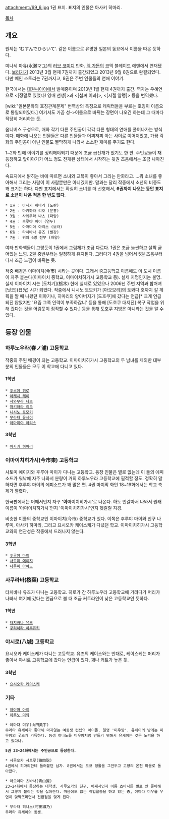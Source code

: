 attachment:/69_6.jpg
1권 표지. 표지의 인물은 아사키 히마리.  

[[목차]]
== 개요 ==
원제는 'むすんでひらいて'. 같은 이름으로 유명한 일본의 동요에서 이름을 따온 듯하다.

미나세 마유(水瀬マユ)의 [[러브 코미디]] 만화.  [[맥 가든]]의 코믹 블레이드 에덴에서 연재됐다. [http://comic.mag-garden.co.jp/eden/59.html 보러가기] 2013년 3월 현재 7권까지 출간되었고 2013년 9월 8권으로 완결되었다. 다만 메인 스토리는 7권까지고, 8권은 주변 인물들의 연애 이야기. 

한국에서는 [[대원씨아이]]에서 발매중이며 2013년 1월 현재 4권까지 출간. 역자는 우혜연으로 <[정말로 있었다! 영매 선생]>과 <[섭씨 이과]>, <[지젤 알랭]> 등을 번역했다. 

[wiki:"일본문화의 호칭관계문제" 번역상의 특징으로 캐릭터들을 부르는 호칭이 이름으로 통일되어있다.] 여기서도 가끔 성->이름으로 바뀌는 장면이 나오긴 하는데 그 때마다 적당히 처리하는 듯. 

옴니버스 구성으로, 매화 각기 다른 주인공이 각각 다른 형태의 연애를 풀어나가는 방식이다. 매화에 나오는 인물들은 다른 인물들과 어찌저찌 아는 사이로 이어져있고, 가끔 각 화의 주인공이 아닌 인물도 짤막하게 나와서 소소한 재미를 주기도 한다. 

1~2화 만에 이야기를 정리해야되기 때문에 조금 급전개가 있기도 한 편. 주인공들이 재등장하고 앞이야기가 어느 정도 전개된 상태에서 시작하는 뒷권 즈음에서는 조금 나아진다. 

속표지에서 밝히는 바에 따르면 소녀와 교복이 좋아서 그리는 만화라고. ...뭐 소녀를 좋아해서 그리는 사람이 이 사람뿐만은 아니겠지만. 말과는 달리 작중에서 소년의 비중도 꽤 크기는 하다. 다만 표지에서는 확실히 소녀를 더 선호해서, '''6권까지 나오는 동안 표지로 소년이 나온 적은 한 번도 없다'''. 

 * 1권 : 아사키 히마리 (노란)
 * 2권 : 마키하라 리오 (분홍)
 * 3권 : 사와무라 나츠 (파랑)
 * 4권 : 후루야 마이 (연두)
 * 5권 : 아마미야 아리스 (보라)
 * 6권 : 타치바나 유즈 (빨강)
 * 7권 : 위의 6명 전부 (하양) 

여타 만화책들이 그렇듯이 1권에서 그림체가 조금 다르다. 1권은 조금 늘씬하고 살짝 굳어있는 느낌. 2권 중반부터는 일정하게 유지된다. 그러다가 4권을 넘어서 5권 즈음부터 다시 조금 느낌이 바뀌는 듯. 

작중 배경은 이마이치(今市) 시라는 곳이다. 그래서 중고등학교 이름에도 이 도시 이름이 자주 붙는다(이마이치 중학교, 이마이치히가시 고등학교 등). 실제 지명인지는 불명. 실제 이마이치 시는 [도치기](栃木) 현에 실제로 있었으나 2006년 주변 지역과 합쳐져 [닛코](日光) 시가 되었다. 작중에서 니시노 토모키가 [아오모리]의 토와다 호까지 갈 계획을 짤 때 나왔던 이야기나, 히마리의 양아버지가 [도호쿠]에 갔다는 언급[* 크게 언급되진 않았지만 '요즘 그쪽 인력이 부족하잖니' 등을 통해 [도호쿠 대지진] 복구 작업을 위해 갔다는 것을 어림풋이 짐작할 수 있다.] 등을 통해 도호쿠 지방은 아니라는 것을 알 수 있다. 


== 등장 인물 == 
=== 하루노우라(春ノ浦) 고등학교 === 
작중의 주된 배경이 되는 고등학교. 이마이치히가시 고등학교의 두 남녀를 제외한 대부분의 인물들은 모두 이 학교에 다니고 있다. 

==== 1학년 ====
 * [[후루야 히로]]
 * [[아케치 케이]]
 * [[사와무라 나츠]]
 * [[마키하라 리오]]
 * [[니시노 토모키]]
 * [[무라타 유세이]]
 * [[아마미야 아리스]]

==== 3학년 ====
 * [[아사키 히마리]]

=== 이마이치히가시(今市東) 고등학교 ===
사토미 에이지와 후루야 마이가 다니는 고등학교. 등장 인물은 별로 없는데 이 둘의 에피소드가 워낙에 자주 나와서 분량이 거의 하루노우라 고등학교에 필적할 정도. 정확히 말하자면 후루야 마이의 에피소드가 꽤 많은 편. 4권 마지막 화인 18~19화에서는 학교 축제가 열렸다. 

한국판에서는 어째서인지 자꾸 ''''아'''마이치히가시'로 나온다. 하도 번갈아서 나와서 원래 이름이 '아마이치히가시'인지 '이마이치히가시'인지 헷갈릴 지경. 

비슷한 이름의 중학교인 이마이치(今市) 중학교가 있다. 이쪽은 후루야 마이와 친구 나루미, 아사키 히마리, 그리고 요시오카 케이스케가 다녔던 학교. 이마이치히가시 고등학교와의 연관성은 작중에서 드러나지 않는다. 

==== 3학년 ====
 * [[후루야 마이]]
 * [[사토미 에이지]]
 * [[나루미 아야노]]
 
=== 사쿠라바(桜葉) 고등학교 ===
타치바나 유즈가 다니는 고등학교. 히로가 간 하루노우라 고등학교에 가려다가 머리가 나빠서 여기에 갔다는 언급으로 볼 때 조금 커트라인이 낮은 고등학교인 듯하다. 

==== 1학년 ====
 * [[타치바나 유즈]]
 * [[쿠리하라 하루유키]]

=== 야시로(八城) 고등학교 ===
요시오카 케이스케가 다니는 고등학교. 유즈의 케이스와는 반대로, 케이스케는 머리가 좋아서 야시로 고등학교에 갔다는 언급이 있다. 꽤나 커트가 높은 듯. 

==== 3학년 ====
 * [[요시오카 케이스케]]

=== 기타 ===
 * [[하야마 아이]]
 * [[하루노 미와]]

 * 야마다 미우(山田美宇)
 무라타 유세이가 좋아해 마지않는 여동생 컨셉의 아이돌. 일명 '미우땅'. 유세이의 방에는 미우땅의 굿즈가 가득하다. 동생 히나노를 미우땅처럼 만들기 위해서 유세이는 갖은 노력을 하고 있다나. 

 '''5권 23~24화에서는 주인공으로 등장한다.'''   

 * 사루오카 사토루(猿岡聡)
 4권에서 히마리한테 들러붙던 남자. 8권에서는 도쿄 생활을 그만두고 고향의 온천 마을로 돌아왔다.  

 * 아오야마 츠바사(青山翼)
 23~24화에서 등장하는 대학생. 사루오카의 친구. 어째서인지 이름 츠바사를 별로 안 좋아해서 그렇게 불리는 것을 싫어한다. 마음에도 없는 취업활동을 하고 있는 중, 야마다 미우를 우연히 맞딱뜨리면서 전환점을 맞게 된다. 

 * 무라타 히나노(村田雛乃)
 무라타 유세이의 동생.



